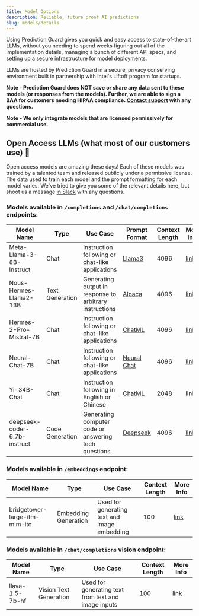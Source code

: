```yaml
---
title: Model Options
description: Reliable, future proof AI predictions
slug: models/details
---
```


Using Prediction Guard gives you quick and easy access to state-of-the-art LLMs, without you needing to spend weeks figuring out all of the implementation details, managing a bunch of different API specs, and setting up a secure infrastructure for model deployments.

LLMs are hosted by Prediction Guard in a secure, privacy conserving environment built in partnership with Intel's Liftoff program for startups.

**Note - Prediction Guard does NOT save or share any data sent to these models (or responses from the models). Further, we are able to sign a BAA for customers needing HIPAA compliance. [Contact support](support) with any questions.**

**Note - We only integrate models that are licensed permissively for commercial use.**

## Open Access LLMs (what most of our customers use) 🚀

Open access models are amazing these days! Each of these models was trained by a talented team and released publicly under a permissive license. The data used to train each model and the prompt formatting for each model varies. We've tried to give you some of the relevant details here, but shoot us a message [in Slack](support) with any questions.

### Models available in `/completions` and `/chat/completions` endpoints:

| Model Name                   | Type            | Use Case                                                | Prompt Format                      | Context Length | More Info                                                               |
| ---------------------------- | --------------- | ------------------------------------------------------- | ---------------------------------- | -------------- | ----------------------------------------------------------------------- |
| Meta-Llama-3-8B-Instruct     | Chat            | Instruction following or chat-like applications         | [Llama3](prompts#llama3)           | 4096           | [link](https://huggingface.co/meta-llama/Meta-Llama-3-8B-Instruct)      |
| Nous-Hermes-Llama2-13B       | Text Generation | Generating output in response to arbitrary instructions | [Alpaca](prompts#alpaca)           | 4096           | [link](https://huggingface.co/NousResearch/Nous-Hermes-Llama2-13b)      |
| Hermes-2-Pro-Mistral-7B      | Chat            | Instruction following or chat-like applications         | [ChatML](prompts#chatml)           | 4096           | [link](https://huggingface.co/NousResearch/Hermes-2-Pro-Mistral-7B)     |
| Neural-Chat-7B               | Chat            | Instruction following or chat-like applications         | [Neural Chat](prompts#neural-chat) | 4096           | [link](https://huggingface.co/Intel/neural-chat-7b-v3-1)                |
| Yi-34B-Chat                  | Chat            | Instruction following in English or Chinese             | [ChatML](prompts#chatml)           | 2048           | [link](https://huggingface.co/01-ai/Yi-34B-Chat)                        |
| deepseek-coder-6.7b-instruct | Code Generation | Generating computer code or answering tech questions    | [Deepseek](prompts#deepseek)       | 4096           | [link](https://huggingface.co/deepseek-ai/deepseek-coder-6.7b-instruct) |

### Models available in `/embeddings` endpoint:

| Model Name                        | Type                  | Use Case                                        | Context Length | More Info                                                                     |
| --------------------------------- | --------------------- | ----------------------------------------------- | -------------- | ----------------------------------------------------------------------------- |
| bridgetower-large-itm-mlm-itc     | Embedding Generation  | Used for generating text and image embedding    | 100            | [link](https://huggingface.co/BridgeTower/bridgetower-large-itm-mlm-itc)      |

### Models available in `/chat/completions` vision endpoint:

| Model Name                        | Type                    | Use Case                                               | Context Length | More Info                                                    |
| --------------------------------- | ----------------------- | ------------------------------------------------------ | -------------- | ------------------------------------------------------------ |
| llava-1.5-7b-hf                   | Vision Text Generation  | Used for generating text from text and image inputs    | 100            | [link](https://huggingface.co/llava-hf/llava-1.5-7b-hf)      |